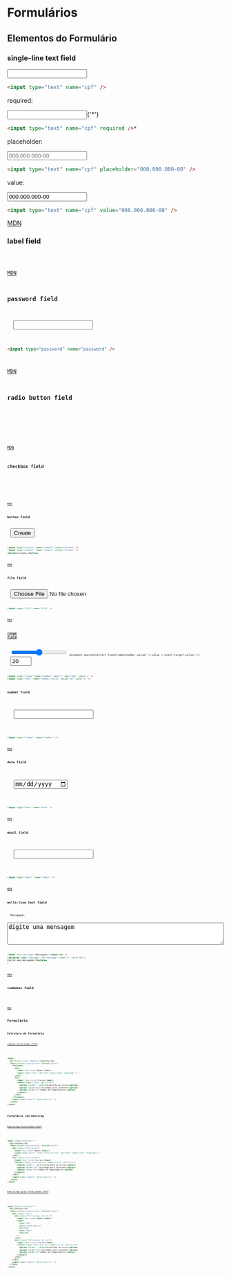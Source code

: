 
# Formulários

## Elementos do Formulário

### single-line text field

<HyperText>
  <input type="text" name="cpf" />
</HyperText>

```html
<input type="text" name="cpf" />
```

required:

<HyperText>
  <form>
    <input type="text" name="cpf" required />{'*'}
  </form>
</HyperText>

```html
<input type="text" name="cpf" required />*
```

placeholder:

<HyperText>
  <input type="text" name="cpf" placeholder="000.000.000-00" />
</HyperText>

```html
<input type="text" name="cpf" placeholder="000.000.000-00" />
```

value:

<HyperText>
  <input type="text" name="cpf" value="000.000.000-00" />
</HyperText>

```html
<input type="text" name="cpf" value="000.000.000-00" />
```

[MDN](https://developer.mozilla.org/en-US/docs/Web/HTML/Element/input/text)

### label field

<HyperText src="/codes/form/elements/label.html" />
<Code src="/codes/form/elements/label.html" lang="html" />

[MDN](https://developer.mozilla.org/en-US/docs/Web/HTML/Element/label)

### password field

<HyperText>
  <input type="password" name="password" />
</HyperText>

```html
<input type="password" name="password" />
```

[MDN](https://developer.mozilla.org/en-US/docs/Web/HTML/Element/input/password)

### radio button field

<HyperText src="/codes/form/elements/radioButton.html" />
<Code src="/codes/form/elements/radioButton.html" lang="html" />

<HyperText src="/codes/form/elements/radioButtonGroup.html" />
<Code src="/codes/form/elements/radioButtonGroup.html" lang="html" />

[MDN](https://developer.mozilla.org/en-US/docs/Web/HTML/Element/input/radio)

### checkbox field

<HyperText src="/codes/form/elements/checkbox.html" />
<Code src="/codes/form/elements/checkbox.html" lang="html" />

<HyperText src="/codes/form/elements/checkboxGroup.html" />
<Code src="/codes/form/elements/checkboxGroup.html" lang="html" />

[MDN](https://developer.mozilla.org/en-US/docs/Web/HTML/Element/input/checkbox)

### button field

<HyperText>
  <button>Create</button>
</HyperText>

```html
<input type="button" name="submit" value="Create" />
<input type="submit" name="submit" value="Create" />
<button>Create</button>
```

[MDN](https://developer.mozilla.org/en-US/docs/Web/HTML/Element/input/button)

### file field

<HyperText>
  <input type="file" name="file" />
</HyperText>

```html
<input type="file" name="file" />
```

[MDN](https://developer.mozilla.org/en-US/docs/Web/HTML/Element/input/file)

### [range field](https://developer.mozilla.org/en-US/docs/Web/HTML/Element/input/range)

<HyperText>
  <input type="range" name="number" min="1" max="99" step="1" onInput={(event) => document.querySelector('input[name=number-value]').value = event.target.value} />
  <input type="text" name="number-value" value="20" size="3" />
</HyperText>

```html
<input type="range" name="number" min="1" max="100" step="1" />
<input type="text" name="number-value" value="20" size="3" />
```

### number field

<HyperText>
  <form>
    <input type="number" name="number" />
  </form>
</HyperText>

```html
<input type="number" name="number" />
```

[MDN](https://developer.mozilla.org/en-US/docs/Web/HTML/Element/input/number)

### date field

<HyperText>
  <form>
    <input type="date" name="date" />
  </form>
</HyperText>

```html
<input type="date" name="date" />
```

[MDN](https://developer.mozilla.org/en-US/docs/Web/HTML/Element/input/date)

### email field

<HyperText>
  <form>
    <input type="email" name="email" />
  </form>
</HyperText>

```html
<input type="email" name="email" />
```

[MDN](https://developer.mozilla.org/en-US/docs/Web/HTML/Element/input/email)

### multi-line text field

<HyperText>
  <label for="message">Mensagem:</label><br />
  <textarea name="message" id="message" rows="3" cols="60">digite uma mensagem</textarea>
</HyperText>

```html
<label for="message">Mensagem:</label><br />
<textarea name="message" id="message" rows="3" cols="60">
digite uma mensagem</textarea
>
```

[MDN](https://developer.mozilla.org/en-US/docs/Web/HTML/Element/textarea)

### combobox field

<HyperText src="/codes/form/elements/select.html" />
<Code src="/codes/form/elements/select.html" lang="html" />

[MDN](https://developer.mozilla.org/en-US/docs/Web/HTML/Element/select)

## Formulário

### Estrutura do Formulário

[simple-form/index.html](/codes/form/simple-form/index.html):

<HyperText src="/codes/form/simple-form/index.html" />

```html
<main>
  <h1 style="color: #606c71">Contato</h1>
  <form action="sucesso.html" method="post">
    <fieldset>
      <div>
        <label for="nome">Nome</label>
        <input type="text" id="nome" name="nome" required /> *
      </div>
      <div>
        <label for="curso">Curso</label>
        <select name="curso" id="curso">
          <option value="" selected>escolha um curso</option>
          <option value="TSI">Sistemas para Internet</option>
          <option value="RC">Redes de Computadores</option>
        </select>
      </div>
    </fieldset>
    <input type="submit" value="Enviar" />
  </form>
</main>
```

### Formulário com Boostrap

[bootstrap-form/index.html](/codes/form/bootstrap-form/index.html):

<HyperText src="/codes/form/bootstrap-form/index.html" />

```html
<main class="container">
  <h1>Contato</h1>
  <form action="sucesso.html" method="post">
    <div class="form-group">
      <label for="nome">Nome</label>*
      <input type="text" class="form-control" id="nome" name="nome" required />
    </div>
    <div class="form-group">
      <label for="curso">Curso</label>
      <select class="form-control" name="curso" id="curso">
        <option value="" selected>escolha um curso</option>
        <option value="TSI">Sistemas para Internet</option>
        <option value="RC">Redes de Computadores</option>
      </select>
    </div>
    <input type="submit" value="Enviar" />
  </form>
</main>
```

[bootstrap-grid-form/index.html](/codes/form/bootstrap-grid-form/index.html):

<HyperText src="/codes/form/bootstrap-grid-form/index.html" />

```html
<main class="container">
  <h1>Contato</h1>
  <form action="sucesso.html" method="post">
    <div class="row">
      <div class="form-group col-sm-6">
        <label for="nome">Nome</label>*
        <input
          type="text"
          class="form-control"
          id="nome"
          name="nome"
          required
        />
      </div>
      <div class="form-group col-sm-6">
        <label for="curso">Curso</label>
        <select class="form-control" name="curso" id="curso">
          <option value="" selected>escolha um curso</option>
          <option value="TSI">Sistemas para Internet</option>
          <option value="RC">Redes de Computadores</option>
        </select>
      </div>
    </div>
    <input type="submit" value="Enviar" />
  </form>
</main>
```
